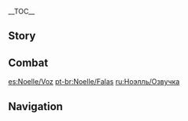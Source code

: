 {{CharacterTabs}}
{{LanguageTabs}}
__TOC__
==Story==
{{VO/Story
|character           = {{ROOTPAGENAME}}

|vo_01_01_title      = Hello
|vo_01_01_file       = VO_{language}{character} Hello.ogg
|vo_01_01_tx         = My name is Noelle, maid of the [[Knights of Favonius]], and it's my pleasure to be joining you on your adventure today. Should you encounter any problems at any point throughout your journey, please do not hesitate to call me and I will be delighted to provide you with my full assistance. Yes, starting right now &mdash; what do you need?

|vo_02_01_title      = Chat: A Favor
|vo_02_01_file       = VO_{language}{character} Chat - A Favor.ogg
|vo_02_01_tx         = Leave it to me! All of it, whatever it is! ...What... exactly is "it"? I didn't quite catch your request...
|vo_02_02_title      = Chat: Rest
|vo_02_02_file       = VO_{language}{character} Chat - Rest.ogg
|vo_02_02_tx         = You seem tired. Would you like some tea? I'll brew you some. Do you take sugar? One cube, or two?
|vo_02_03_title      = Chat: Being Reliable
|vo_02_03_file       = VO_{language}{character} Chat - Being Reliable.ogg
|vo_02_03_tx         = Whenever you need me, I'll be there.

<!-- Weather -->
|vo_03_01_title      = When It Rains
|vo_03_01_file       = VO_{language}{character} When It Rains.ogg
|vo_03_01_tx         = Oh dear, everyone's laundry is still on the line! May I be excused to fetch it in?
|vo_03_02_title      = When Thunder Strikes
|vo_03_02_file       = VO_{language}{character} When Thunder Strikes.ogg
|vo_03_02_tx         = Please stay indoors until the storm passes. I will deal with any urgent outdoor business.
|vo_03_03_title      = When the Sun Is Out
|vo_03_03_file       = VO_{language}{character} When the Sun Is Out.ogg
|vo_03_03_tx         = Such fair weather. Why don't we do a bit of sunny work? Oh, what sort of work is that, you ask? Haha, well, anything that makes you feel bright and sunny too.
|vo_03_04_title      = When It's Windy
|vo_03_04_file       = VO_{language}{character} When It's Windy.ogg
|vo_03_04_tx         = Can you hear the [[Anemo Archon]]'s voice on the breeze? It calms me down whenever I get flustered.
|vo_03_04_mention    = Barbatos

|vo_04_01_title      = Good Morning
|vo_04_01_file       = VO_{language}{character} Good Morning.ogg
|vo_04_01_tx         = Good morning! Breakfast is served. I will be on hand the whole time. Should you find that anything is not to your taste, please, do not hesitate to let me know.
|vo_04_02_title      = Good Afternoon
|vo_04_02_file       = VO_{language}{character} Good Afternoon.ogg
|vo_04_02_tx         = Ready for your tea break? Please wait here while I get it ready. Oh yes, I also made [[Lighter-Than-Air Pancake]]s! You simply must try one, it's my specialty.
|vo_04_03_title      = Good Evening
|vo_04_03_file       = VO_{language}{character} Good Evening.ogg
|vo_04_03_tx         = Everyone has free time in the evening, and that is when I am busiest. Where have [[Amber]]'s washed hairbands been placed? How many new eyepatches did [[Kaeya]] buy? Keeping track of all these things is a maid's responsibility.
|vo_04_03_mention    = Amber,Kaeya
|vo_04_04_title      = Good Night
|vo_04_04_friendship = 4
|vo_04_04_file       = VO_{language}{character} Good Night.ogg
|vo_04_04_tx         = Please get some rest, you must be tired from today's adventure. I should head back to the Knights of F&mdash; Sorry? you want me to watch over you until you fall asleep? I&mdash;I... I mean, of course, it's no problem. But, um... You're not just teasing me, are you?

|vo_05_01_title      = About {name}: Discipline
|vo_05_01_file       = VO_{language}{character} About {character} - Discipline.ogg
|vo_05_01_tx         = In my job I do the exact same things every day &mdash; a far cry from being a true knight, that's for sure. But ultimately this is all part of my training, and when it comes to training, actions speak louder than words.
|vo_05_02_title      = About {name}: Disagreement
|vo_05_02_file       = VO_{language}{character} About {character} - Disagreement.ogg
|vo_05_02_tx         = I'm a bit useless in an argument because I can't really explain my reasoning clearly. People find that hard to understand, so instead, I try to just get on with my work in my own way. But then they call me stubborn. All I try to do is convince people with results instead of trying to talk them round... Is that really stubborn of me?

|vo_06_01_title      = About Us: Identities
|vo_06_01_file       = VO_{language}{character} About Us - Identities.ogg
|vo_06_01_tx         = I am devoted to what I do, but make no mistake &mdash; I devote myself freely. A maid, to me, is the most liberating job there is. I'm a chef, a gardener, a warrior, a guide... I can be anything you need me to be!
|vo_06_02_title      = About Us: Reminders
|vo_06_06_friendship = 6
|vo_06_02_file       = VO_{language}{character} About Us - Reminders.ogg
|vo_06_02_tx         = Even when you're too busy to eat three square meals, never eat something if you don't know where it came from, and always maintain a balance between meat and vegetables. Oh, and no swimming right after a meal. Haha, I do hope you're not thinking, "that's too much trouble I'll just leave it to Noelle," are you? ... Oh... but of course, if you are... Well then, just leave it to me.
|vo_06_03_title      = About Us: Welcome Party
|vo_06_03_friendship = 6
|vo_06_03_quest      = For a Tomorrow Without Tears
|vo_06_03_file       = VO_{language}{character} About Us - Welcome Party.ogg
|vo_06_03_tx         = So I hear you're an Honorary Knight of Favonius? I envy you! I suppose that makes you my senior... Anyway, it's about time someone threw you a welcome party, surely? Leave it to me!

|vo_07_01_title      = About the [[Vision]]
|vo_07_01_friendship = 4
|vo_07_01_file       = VO_{language}{character} About the Vision.ogg
|vo_07_01_tx         = To be honest, I'm feeling a little dejected. Sure, this Vision proves that the Archons think I'm worthy, but why is it a Geo Vision? I mean, Geo's the furthest thing from Anemo, and for a Knight of Favonius...
|vo_07_02_title      = Something to Share
|vo_07_02_file       = VO_{language}{character} Something to Share.ogg
|vo_07_02_tx         = I actually really like the smell of wine, I'm just not of drinking age yet. There have been a few times when I could have had a little taste if I'd wanted, and no one would ever have known... but I resisted the temptation. I feel like the first time you try it is probably really magical, so I want to save it till I'm older.
|vo_07_03_title      = Interesting Things
|vo_07_03_file       = VO_{language}{character} Interesting Things.ogg
|vo_07_03_tx         = A maid is required to keep everyone's secrets. That's why my favorite flower is the rose. Here in [[Mondstadt]], the rose represents the saying "As wine bottles are corked, so too are my lips sealed." It reminds me to&mdash; What? ...Roses represent love in your hometown? I&mdash;I had no idea the rose held such a... passionate meaning.

|vo_08_01_title      = About [[Amber]]
|vo_08_01_friendship = 4
|vo_08_01_file       = VO_{language}{character} About Amber.ogg
|vo_08_01_tx         = I really look up to Amber. Not only is she an accomplished knight, but she's a kind person too. She taught me how to make a [[Baron Bunny]]. I keep it on my person for luck, and it looks quite alright, don't you think?
|vo_08_01_mention    = Amber
|vo_08_01_actual     = I really look up to Amber. Not only is she an accomplished knight, but she's a kind person too. She taught me how to make a Baron Bunny. I keep it on my person for luck, and it looks quite alright, I think. Oh no, please do not be alarmed! There is no risk of explosion whatsoever.
|vo_08_02_title      = About [[Klee]]
|vo_08_02_friendship = 4
|vo_08_02_file       = VO_{language}{character} About Klee.ogg
|vo_08_02_tx         = I've always been curious as to how she managed to become a fully-fledged knight at such a young age. I actually went to ask her for tips once, but I'd barely started talking to her when she grabbed me by the hand and took me outside the Knights headquarters to play with bombs. I thought it was some kind of training exercise at first, but Jean found us, and we both ended up in a solitary confinement...
|vo_08_02_mention    = Klee,Jean
|vo_08_03_title      = About [[Jean]]
|vo_08_03_friendship = 4
|vo_08_03_file       = VO_{language}{character} About Jean.ogg
|vo_08_03_tx         = Master Jean has always been my role model, both in terms of ability and dedication. She holds herself and others to the same high standards, so if there ever comes a day when I meet with her approval, it will be the ultimate acknowledgment of all my efforts so far. Until then, there's no room for complacency!
|vo_08_03_mention    = Jean
|vo_08_04_title      = About [[Varka]]
|vo_08_04_friendship = 4
|vo_08_04_file       = VO_{language}{character} About Varka.ogg
|vo_08_04_tx         = At first I wanted to join his expedition party and do my part as a maid. But the Grand Master said no &mdash; it would give him more peace of mind if I stayed behind to take care of things in Mondstadt. It made me so happy to hear how much he values me! ...Okay, so apparently he said the same thing to a lot of people. But that doesn't change the fact he prizes me too!
|vo_08_04_mention    = Varka
|vo_08_05_title      = About [[Kaeya]]
|vo_08_05_friendship = 4
|vo_08_05_file       = VO_{language}{character} About Kaeya.ogg
|vo_08_05_tx         = He's a mysterious character! He comes and goes like the wind, and is always occupied with important business. I like the fact that he delegates some of the smaller jobs to me sometimes, it's nice to feel like part of the team, you know... What do you mean, "errand runner"? I don't see it like that at all! Okay, well yes, technically I run errands for him. But still, I really appreciate it!
|vo_08_05_mention    = Kaeya
|vo_08_06_title      = About [[Bennett]]
|vo_08_06_friendship = 4
|vo_08_06_file       = VO_{language}{character} About Bennett.ogg
|vo_08_06_tx         = He's asked me to join the Adventurers' Guild more than a few times, saying that life there would suit me better than with the Knights of Favonius. While I could help him take care of his "dads" like the other adventurers. the Knights hold a special meaning for me, and I'm not ready to give up on becoming one yet. No, I simply cannot accept his offer.
|vo_08_06_mention    = Bennett
|vo_08_07_title      = About [[Fischl]]: Tea
|vo_08_07_friendship = 4
|vo_08_07_file       = VO_{language}{character} About Fischl - Tea.ogg
|vo_08_07_tx         = I think she's from another world, but I don't know the details. One thing I do know, however, is that she loves the Knights of Favonius' library. She can always be found there with her nose in a book. I bring her some refreshments whenever I go in there to clean, and she always thanks me profusely. When I say profusely, I mean she goes a bit over the top, to be honest, and... I actually don't understand half of what she's saying.
|vo_08_07_mention    = Fischl
|vo_08_08_title      = About [[Fischl]]: Background
|vo_08_08_friendship = 6
|vo_08_08_file       = VO_{language}{character} About Fischl - Background.ogg
|vo_08_08_tx         = So once when I was cleaning the library, I noticed a book on the shelf called Flowers for Princess Fischl. At the time I assumed it was just a fantasy novel... I was so surprised to find out the main character is a real person. I could hardly believe it! She must be someone incredible to have a whole book dedicated to her.
|vo_08_08_mention    = Fischl
|vo_08_09_title      = About [[Barbara]]
|vo_08_09_friendship = 4
|vo_08_09_file       = VO_{language}{character} About Barbara.ogg
|vo_08_09_tx         = We take tea breaks together sometimes. Often she'll start humming a tune, saying inspiration has come to her. I'm not the right person to give useful feedback on anything musical... But I still love spending time with [[Barbara]].
|vo_08_09_mention    = Barbara

|vo_09_01_title      = More About {name}: I
|vo_09_01_file       = VO_{language}{character} More About {character} - 01.ogg
|vo_09_01_tx         = How may I be of assistance? ...Oh, you just want to chat? Okay then! Well, if that's how I can help, then please feel free to chat as long as you'd like.
|vo_09_02_title      = More About {name}: II
|vo_09_02_friendship = 3
|vo_09_02_file       = VO_{language}{character} More About {character} - 02.ogg
|vo_09_02_tx         = Not a problem, I am here to serve in whatever capacity you require. You needn't be concerned about the way I feel. ...Huh? More tool than maid? I disagree! A tool might help you to complete a million tasks to a satisfactory standard, but it feels nothing. I, on the other hand, feel a strong sense of achievement every time I do something for you.
|vo_09_03_title      = More About {name}: III
|vo_09_03_friendship = 4
|vo_09_03_file       = VO_{language}{character} More About {character} - 03.ogg
|vo_09_03_tx         = Th&mdash;These treats are for me? Oh no, I couldn't, really. Well... Then I'll make some for you too! I'll go right now, right this instant! Half an hour... Ah, ok maybe an hour, tops. You can busy yourself with other things first, and I'll be sure to deliver them right to you, hot and fresh out of the oven!
|vo_09_04_title      = More About {name}: IV
|vo_09_04_friendship = 5
|vo_09_04_file       = VO_{language}{character} More About {character} - 04.ogg
|vo_09_04_tx         = I spend all my days handling the most trivial of matters, but so long as it helps you in your adventure, or makes your life easier in some small way, I couldn't be happier. That's because each time I get a thank-you, it makes me feel like my work at least has some meaning, no matter how insignificant it seems.
|vo_09_05_title      = More About {name}: V
|vo_09_05_friendship = 6
|vo_09_05_file       = VO_{language}{character} More About {character} - 05.ogg
|vo_09_05_tx         = Even though I mostly work for the Knights of Favonius, I'm always looking out for ways I can help more people. These days, though, I seem to be spending more and more of my time with you... It might be a bit selfish of me... What do you think?

|vo_10_01_title      = {name}'s Hobbies
|vo_10_01_file       = VO_{language}{character} Hobbies.ogg
|vo_10_01_tx         = My hobby? I really like washing all sorts of things... clothes, floorboards, windows, you name it! Whenever I see something dirty I just want to give it a good old clean! It just gives me such a sense of achievement! ...Oh, you mean the things I do in my free time? Hmm... Same answer!
|vo_10_02_title      = {name}'s Troubles
|vo_10_02_file       = VO_{language}{character} Troubles.ogg
|vo_10_02_tx         = How to get more for your [[Mora]]? Last time I went all the way to [[Liyue]], I visited every single shop to compare prices, and then carried everything back myself... I won't be doing that again though. I was on the road for so long that Jean was convinced I'd been gobbled up by Stormterror along the way!
|vo_10_02_mention    = Dvalin
|vo_10_03_title      = Favorite Food
|vo_10_03_file       = VO_{language}{character} Favorite Food.ogg
|vo_10_03_tx         = My favorite is easily a [[Satisfying Salad]]. The best of Mondstadt's natural produce on one plate &mdash; highly nutritious, and a low calorie count. No, I never get sick of eating it &mdash; it's delicious! I've been eating it for ten years now.
|vo_10_04_title      = Least Favorite Food
|vo_10_04_file       = VO_{language}{character} Least Favorite Food.ogg
|vo_10_04_tx         = I'm not a fussy eater. But I really don't like banquets... The reason being, as the maid I am expected to sample every single dish on the table to ensure its quality. Just one bite of each, of course, but it all adds up... Oh, the guilt...

<!-- Receiving a Gift -->
|vo_11_01_title      = Receiving a Gift: I
|vo_11_01_file       = VO Noelle Receiving a Gift - 01.ogg
|vo_11_01_tx         = How can you make such a simple dish taste so good? My admiration towards you just keeps growing!

|vo_11_02_title      = Receiving a Gift: II
|vo_11_02_file       = VO Noelle Receiving a Gift - 02.ogg
|vo_11_02_tx         = This tastes wonderful! Uh, would you mind teaching me how to make this? After all, it is my duty as a maid...

|vo_11_03_title      = Receiving a Gift: III
|vo_11_03_file       = VO Noelle Receiving a Gift - 03.ogg
|vo_11_03_tx         = Hmm... This is more than I normally eat in a whole day...

|vo_12_01_title      = Birthday
|vo_12_01_file       = VO_{language}{character} Birthday.ogg
|vo_12_01_tx         = Since you're always so busy adventuring, there must be so many little things you never get round to, surely? Well, you need not worry about them adding up, because today, I am all yours &mdash; your exclusive maid for the entire day! Just leave it all to me! ...Also, I'd like to take this opportunity to wish you a very happy birthday!

|vo_13_01_title      = Feelings About Ascension: Intro
|vo_13_01_ascension  = 1
|vo_13_01_file       = VO_{language}{character} Feelings About Ascension - 01.ogg
|vo_13_01_tx         = What is this... new power!? Thank you! Now I can be of assistance to even more people.
|vo_13_02_title      = Feelings About Ascension: Building Up
|vo_13_02_ascension  = 2
|vo_13_02_file       = VO_{language}{character} Feelings About Ascension - 02.ogg
|vo_13_02_tx         = I cannot rest on my laurels. After all, I'm not even formally a knight yet. Until that day, I must work even harder.
|vo_13_03_title      = Feelings About Ascension: Climax
|vo_13_03_ascension  = 4
|vo_13_03_file       = VO_{language}{character} Feelings About Ascension - 03.ogg
|vo_13_03_tx         = Thank you for the opportunity to accompany you on your adventures, it's taught me a lot and I believe I have improved a lot. As a maid, I should be the one serving you, but it seems you have done more for me than I could ever imagine...
|vo_13_04_title      = Feelings About Ascension: Conclusion
|vo_13_04_ascension  = 6
|vo_13_04_file       = VO_{language}{character} Feelings About Ascension - 04.ogg
|vo_13_04_tx         = Everyone in Mondstadt is saying that I'm much more reliable now. Some even say that I'm to be made a true knight soon, but I don't think... What!? You think so too!? Oooohh, thank you! Coming from you, that is the best compliment I could ever hope for!
|vo_04_02_actual     = Ready for your tea break? Please wait here while I get it ready. Oh yes, I also made [[Tea Break Pancake]]s! You simply must try one, it's my specialty.}}

==Combat==
{{Combat VO
|character           = Noelle

|skill_1_tx          = Steady as stone.
|skill_2_tx          = I must leave no stone unturned.
|skill_3_tx          = Leave it all to me.

|burst_1_tx          = Time to clean up.
|burst_2_tx          = As a good knight should.
|burst_3_tx          = As a dutiful maid would.

|sprint-s_1_tx       = I'll catch up.
|sprint-s_2_tx       = Someone needs assistance.
|sprint-s_3_file     = Sprint Start 03,Sprint Start 04,Sprint Start 05


|glider_1_file       = Deploying Wind Glider 01,Deploying Wind Glider 02,Deploying Wind Glider 03

|chest_1_tx          =   All in a day's work.
|chest_2_tx          =   Oh, wonderful...
|chest_3_tx          =   A little dusty... Best give it a spring-cleaning!

|low-hp_1_tx         = I can patch myself up.
|low-hp_2_tx         = Ugh, that's going back in the wash...
|low-hp_3_tx         = If at first you don't succeed...


|fallen_1_tx         = I am a disgrace... to the knights...
|fallen_2_tx         = But they still need me...
|fallen_3_tx         = It was my honor to serve you...

|hit-l_1_file        = Light Hit Taken 01,Light Hit Taken 02,Light Hit Taken 03,Light Hit Taken 04,Light Hit Taken 05,Light Hit Taken 06

|hit-h_1_file        = Heavy Hit Taken 02
|hit-h_1_tx          = Ugh... I missed a spot...
|hit-h_2_file        = Heavy Hit Taken 01,Heavy Hit Taken 03,Heavy Hit Taken 04,Heavy Hit Taken 05,Heavy Hit Taken 06

|join_1_tx           = Ohhh, how exciting! Ahem.
|join_2_tx           = I will protect you.
|join_3_tx           = As you wish.


|atk-l_1_file        = Light Attack 01,Light Attack 02,Light Attack 03,Light Attack 04,Light Attack 05,Light Attack 06,Light Attack 07

|atk-m_1_file        = Mid Attack 01,Mid Attack 02,Mid Attack 03,Mid Attack 04,Mid Attack 05

|atk-h_1_file        = Heavy Attack 01,Heavy Attack 02,Heavy Attack 03

|climb_1_file        = Climbing 01,Climbing 02,Climbing 03

|climb-b_1_file      = Climbing Breath 01,Climbing Breath 02,Climbing Breath 03,Climbing Breath 04

|jump_1_file         = Jumping 01,Jumping 02,Jumping 03,Jumping 04,Jumping 05
}}

[[es:Noelle/Voz]]
[[pt-br:Noelle/Falas]]
[[ru:Ноэлль/Озвучка]]

==Navigation==
{{Character Navbox|link type=vo}}